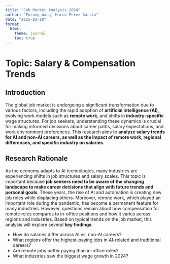 ```yaml
---
title: "Job Market Analysis 2024"
author: "Furong Wang, Marco Perez Garcia"
date: "2025-02-10"
format:
  html:
    theme: journal
    toc: true
---
```

# Topic: Salary & Compensation Trends  
## Introduction
The global job market is undergoing a significant transformation due to various factors, 
including the rapid adoption of **artificial intelligence (AI)**, evolving work models 
such as **remote work**, and shifts in **industry-specific** wage structures. For job seekers, 
understanding these dynamics is crucial for making informed decisions about career paths, 
salary expectations, and work environment preferences. This research aims to **analyze 
salary trends for AI and non-AI careers, as well as the impact of remote work, regional 
differences, and specific industry on salaries**.

## Research Rationale
As the economy adapts to AI technologies, many industries are experiencing shifts in job 
structures and salary scales. This topic is important because **job seekers need to be aware 
of the changing landscape to make career decisions that align with future trends and personal goals**. 
These years, the rise of AI and automation is creating new job roles while displacing others. 
Moreover, remote work, which played an important role during the pandemic, has become a permanent 
feature for many industries. However, questions remain about how compensation for remote roles compares 
to in-office positions and how it varies across regions and industries. Based on typical trends on the 
job market, this analysis will explore several **key findings**:

- How do salaries differ across AI vs. non-AI careers?
- What regions offer the highest-paying jobs in AI-related and traditional careers?
- Are remote jobs better paying than in-office roles?
- What industries saw the biggest wage growth in 2024?
